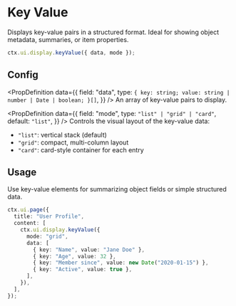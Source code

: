 # Key Value

Displays key-value pairs in a structured format. Ideal for showing object metadata, summaries, or item properties.

```ts
ctx.ui.display.keyValue({ data, mode });
```

## Config


<PropDefinition
  data={{
    field: "data",
    type: `{ key: string; value: string | number | Date | boolean; }[]`,
  }}
/>
An array of key-value pairs to display.

<PropDefinition
  data={{
    field: "mode",
    type: `"list" | "grid" | "card"`,
    default: `"list"`,
  }}
/>
Controls the visual layout of the key-value data:

- `"list"`: vertical stack (default)
- `"grid"`: compact, multi-column layout
- `"card"`: card-style container for each entry

## Usage

Use key-value elements for summarizing object fields or simple structured data.

```ts
ctx.ui.page({
  title: "User Profile",
  content: [
    ctx.ui.display.keyValue({
      mode: "grid",
      data: [
        { key: "Name", value: "Jane Doe" },
        { key: "Age", value: 32 },
        { key: "Member since", value: new Date("2020-01-15") },
        { key: "Active", value: true },
      ],
    }),
  ],
});
```


<Flow flow="keyValue" height={300} />
